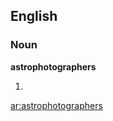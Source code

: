 ==English==

===Noun===
'''astrophotographers'''

# {{plural of|[[astrophotographer]]}}

[[ar:astrophotographers]]